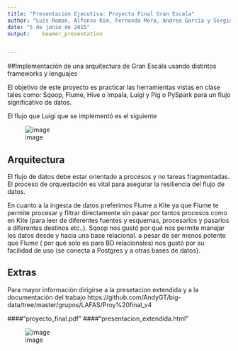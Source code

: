 ```yaml
---
title: "Presentación Ejecutiva: Proyecto Final Gran Escala"
author: "Luis Roman, Alfonso Kim, Fernanda Mora, Andrea García y Sergio Haro"
date: "5 de junio de 2015"
output:    beamer_presentation


---
```


##Implementación de una arquitectura de Gran Escala  usando distintos  frameworks y lenguajes

El objetivo de este proyecto es practicar las herramientas vistas en clase tales como: Sqoop, Flume, Hive o Impala, Luigi y  Pig o PySpark para un flujo significativo de datos.

El flujo que Luigi que se implementó es el siguiente 

![image](/Users/cmm/Desktop/img/3.png)


## Arquitectura

El flujo de datos  debe estar orientado a procesos y no tareas fragmentadas. El proceso de orquestación es vital para asegurar la resiliencia del flujo de datos. 

En cuanto a la ingesta  de datos preferimos Flume a Kite ya que Flume te permite procesar y filtrar directamente sin pasar por tantos procesos como en Kite  (para leer de diferentes fuentes y esquemas, procesarlos y pasarlos a diferentes destinos  etc..). Sqoop nos gustó por qué nos permite manejar los datos desde y hacia una base relacional.  a pesar de ser menos potente que Flume ( por qué solo es para BD relacionales) nos gustó por su facilidad de uso (se conecta a Postgres y a otras bases de datos).


## Extras
Para mayor información dirigirse a la presetacion extendida y a la documentación del trabajo 
https://github.com/AndyGT/big-data/tree/master/grupos/LAFAS/Proy%20final_v4

####"proyecto_final.pdf" 
####"presentacion_extendida.html"

![image](/Users/cmm/Desktop/img/bigdata.jpg)


